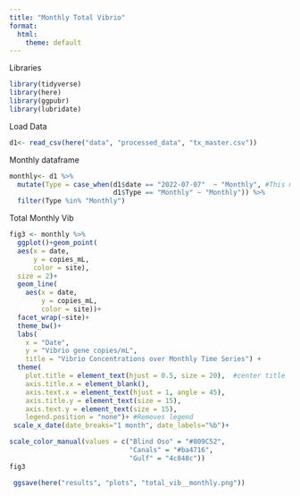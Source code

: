 ```yaml
---
title: "Monthly Total Vibrio"
format:
  html:
    theme: default
---
```


Libraries

```r
library(tidyverse)
library(here)
library(ggpubr)
library(lubridate)
```

Load Data

```r
d1<- read_csv(here("data", "processed_data", "tx_master.csv"))
```

Monthly dataframe

```r
monthly<- d1 %>% 
  mutate(Type = case_when(d1$date == "2022-07-07"  ~ "Monthly", #This makes 7-7-23 a monthly value for July
                          d1$Type == "Monthly" ~ "Monthly")) %>%
  filter(Type %in% "Monthly") 
```

Total Monthly Vib

```r
fig3 <- monthly %>%
  ggplot()+geom_point(
  aes(x = date,
      y = copies_mL,
      color = site),
  size = 2)+ 
  geom_line(
    aes(x = date,
        y = copies_mL,
        color = site))+
  facet_wrap(~site)+
  theme_bw()+
  labs(
    x = "Date",
    y = "Vibrio gene copies/mL",
    title = "Vibrio Concentrations over Monthly Time Series") +
  theme(
    plot.title = element_text(hjust = 0.5, size = 20),  #center title
    axis.title.x = element_blank(),
    axis.text.x = element_text(hjust = 1, angle = 45),
    axis.title.y = element_text(size = 15),
    axis.text.y = element_text(size = 15),
    legend.position = "none")+ #Removes legend
 scale_x_date(date_breaks="1 month", date_labels="%b")+

scale_color_manual(values = c("Blind Oso" = "#809C52",
                              "Canals" = "#ba4716",
                              "Gulf" = "4c848c"))
fig3

 ggsave(here("results", "plots", "total_vib__monthly.png"))
```
